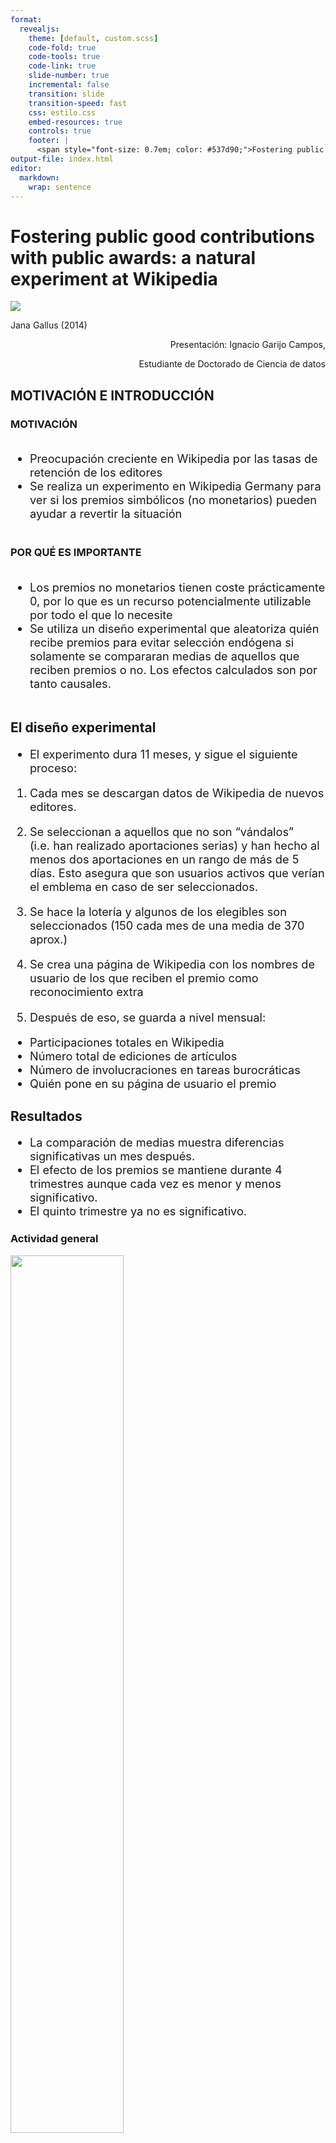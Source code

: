 ```yaml
---
format: 
  revealjs:
    theme: [default, custom.scss]
    code-fold: true
    code-tools: true
    code-link: true
    slide-number: true
    incremental: false
    transition: slide 
    transition-speed: fast
    css: estilo.css
    embed-resources: true
    controls: true
    footer: |
      <span style="font-size: 0.7em; color: #537d90;">Fostering public good contributions</span>
output-file: index.html
editor: 
  markdown: 
    wrap: sentence
---
```


# Fostering public good contributions with public awards: a natural experiment at Wikipedia {.diapositiva-titulo style="background: none;" data-menu-title="Titulo"}

<img src="svg/logo4.jpeg" class="imglogoslide1"/>

Jana Gallus (2014)

::: {style="text-align: right; margin-top: 1em; margin-bottom: 1em"}
Presentación: Ignacio Garijo Campos, 

Estudiante de Doctorado de Ciencia de datos
:::

## MOTIVACIÓN E INTRODUCCIÓN

::: {layout="[[1,1]]"}
### MOTIVACIÓN
::: column
::: callout
::: {style="font-size: 1.3em;"}
- Preocupación creciente en Wikipedia por las tasas de retención de los editores
- Se realiza un experimento en Wikipedia Germany para ver si los premios simbólicos (no monetarios) pueden ayudar a revertir la situación
:::
:::
:::

### POR QUÉ ES IMPORTANTE

::: column
::: callout
::: {style="font-size: 1.3em;"}
- Los premios no monetarios tienen coste prácticamente 0, por lo que es un recurso potencialmente utilizable por todo el que lo necesite
- Se utiliza un diseño experimental que aleatoriza quién recibe premios para evitar selección endógena si solamente se compararan medias de aquellos que reciben premios o no. Los efectos calculados son por tanto causales.
:::
:::
:::

:::

## El diseño experimental


::: callout
::: {style="font-size: 1.3em;"}
::: {.fragment .fade-out}

- El experimento dura 11 meses, y sigue el siguiente proceso:
:::

::: {.fragment .fade-in-then-out}

(@) Cada mes se descargan datos de Wikipedia de nuevos editores.
:::
::: {.fragment .fade-in-then-out}

(@) Se seleccionan a aquellos que no son "vándalos" (i.e. han realizado aportaciones serias) y han hecho al menos dos aportaciones en un rango de más de 5 días. Esto asegura que son usuarios activos que verían el emblema en caso de ser seleccionados.
:::
::: {.fragment .fade-in-then-out}

(@) Se hace la lotería y algunos de los elegibles son seleccionados (150 cada mes de una media de 370 aprox.)
:::
::: {.fragment .fade-in-then-out}

(@) Se crea una página de Wikipedia con los nombres de usuario de los que reciben el premio como reconocimiento extra
:::
::: {.fragment .fade-in-then-out}

(@) Después de eso, se guarda a nivel mensual: 
  - Participaciones totales en Wikipedia
  - Número total de ediciones de artículos
  - Número de involucraciones en tareas burocráticas 
  - Quién pone en su página de usuario el premio
  
:::
:::
:::


## Resultados

::: {.callout}
::: { style="font-size: 1.3em"}
- La comparación de medias muestra diferencias significativas un mes después.
- El efecto de los premios se mantiene durante 4 trimestres aunque cada vez es menor y menos significativo.
- El quinto trimestre ya no es significativo. 
:::
:::

::: {.panel-tabset}

### Actividad general
::: {layout="[[1,1]]"}
::: .column
![](graficos/bar.jpg){width="60%"}

:::

::: .column
- Diferencia de 7 puntos porcentuales en la actividad general significativa al 99% (p-valor<0.001) un mes más tarde
- Esa diferencia se disminuye a 6 puntos porcentuales en el segundo mes


:::
:::

### Ediciones de artículos
::: {layout="[[1,1]]"}
::: .column
![](graficos/line.jpg){width="60%"}

:::

::: .column
- Diferencia de 4 puntos porcentuales en la actividad general significativa al 95% (p-valor 0.017) un mes más tarde, que se mantiene en el segundo mes.

- El gráfico 2 muestra que, desagregando por el nivel de edición, el tratamiento consigue menos autores inactivos, a la vez que más autores activos a todos los niveles.

- Es decir, el tratamiento no sólo consigue más autores activos sino que lo hace a todos los niveles (aunque los efectos sobre los usuarios muy activos es menor)


:::
:::

### Self-identification with the community

::: {layout="[[1,1]]"}
::: .column
![](graficos/tabla.jpg){width="60%"}

:::

::: .column
- Los usuarios afectados por el tratamiento también son más proclives a sentirse identificados con la comunidad, medido como la actividad en tareas más burocráticas y mundanas de Wikipedia.

1. Son 7 p.p. más activos en chats internos de Wikipedia

2. Son 2 p.p. más activos en páginas donde se discute y organiza el propio proyecto de Wikipedia

3. Son 4 p.p. más proclives a editar su perfil para presentarse a la comunidad

4. Son 4 p.p. más proclives a conectar con otros usuarios para poder mantener contacto directo entre ellos

:::
:::
:::

## Discusión

::: panel-tabset

### Posibles explicaciones

Existen diferentes posibles explicaciones que pueden estar detrás del impacto de los premios en la mayor actividad de los usuarios: 

::: {.fade-in}
- Identificación con la comunidad: los usuarios que reciben el premio pueden sentirse más acogidos y parte de la comunidad, y por tanto, son más activos. 
:::

::: {.fade-in}
- Estatus y reputación: los premiados añadieron el premio a su página personal o perfil con gran probabilidad
:::

::: {.fade-in}
- Reconocimiento: el reconocimiento de un premio puede estar motivándoles a seguir contribuyendo a la comunidad
:::

::: {.fade-in}
- Evaluación potencial: los premios pueden actuar como señal para los autores de que su trabajo está siendo verdaderamente evaluado.
:::

### Spill-overs

Aunque el artículo no lo evalúa, se menciona que la mayor involucración y satisfacción de los nuevos autores podría dar lugar a que los "mentores" que tienen asignados también se vean más motivados y por lo tanto la tasa de retención para los mentores también pueda potencialmente mejorar.

:::

## Limitaciones y posibles extensiones

- Posible contaminación del grupo de control
  - Por un lado, es posible que el grupo de control viera en internet estos premios y por tanto se haya desilusionado al no conseguirlo, provocando una sobreestimación de los efectos del experimento. Es por ello que un análisis adicional comparando la actividad del grupo de tratamiento con la actividad de nuevos usuarios antes del experimento (before-after) podría aportar a los resultados.
  
  - Por otro lado, es posible que usuarios del grupo de control hayan sido más activos debido a que, habiendo visto los premios en internet o en foros, hayan intentado seguir siendo activos para ver si lo conseguían. Esto sesgaría los efectos de tratamiento hacia abajo. 
  
  
- Las diferencias en edición de artículos son significativas pero pequeñas, y se van desvaneciendo con el tiempo. 

- Sólo son elegibles para los grupos de tratamiento y control las personas que han hecho dos ediciones seguidas en un periodo de 5 días, para tener la seguridad de que esas personas verían el premio en caso de ser seleccionados en el tratamiento. Esto significa que los resultados se limitan a una porción de los usuarios, y por tanto están posiblemente sobreestimados. Si el experimento se hubiera aplicado a todos los nuevos usuarios, el efecto del tratamiento real sería más bajo ya que algunos en el tratamiento no habrían visto el premio. Esto, en mi opinión, debería ser parte de los resultados.


